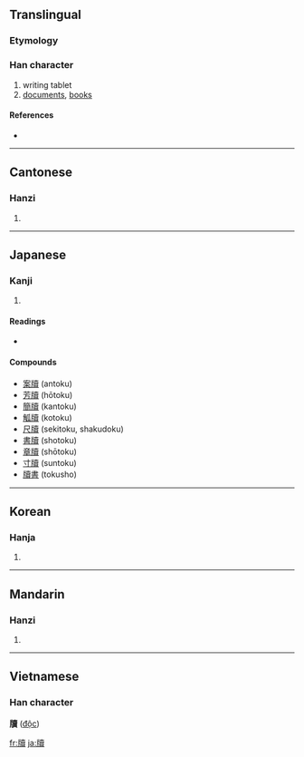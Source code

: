 {{also|牍}}
==Translingual==

===Etymology===
{{Han compound|片|賣|c1=s|c2=p|t1=slice|ls=psc}}

===Han character===
{{Han char|rn=91|rad=片|as=15|sn=19|four=2408<sub>6</sub>|canj=中中土田金 (LLGWC), 中弓土田金 (LNGWC)}}

# writing tablet
# [[documents]], [[books]]

====References====
* {{Han ref|kx=0694.320|dkj=19906|dj=1108.030|hdz=32021.020|uh=7258|ud=29272|bh=C37C|bd=50044}}

----

==Cantonese==

===Hanzi===
{{yue-hanzi|jyut=|y=duk6|sim=牍}}

# {{defn|Cantonese}}

----

==Japanese==

===Kanji===
{{ja-kanji|grade=|rs=片15}}

# {{defn|Japanese}}

====Readings====
* {{ja-readings|on=[[とく]] (toku)|kun=[[ふだ]] (fuda), [[かきもの]] (kakimono)}}

====Compounds====
* [[案牘]] (antoku)
* [[芳牘]] (hōtoku)
* [[簡牘]] (kantoku)
* [[觚牘]] (kotoku)
* [[尺牘]] (sekitoku, shakudoku)
* [[書牘]] (shotoku)
* [[章牘]] (shōtoku)
* [[寸牘]] (suntoku)
* [[牘書]] (tokusho)

----

==Korean==

===Hanja===
{{ko-hanja|hangeul=독|eumhun=|rv=dok|mr=tok|y=tok}}

# {{defn|Korean}}

----

==Mandarin==

===Hanzi===
{{cmn-hanzi|sim=牍|pin=[[dú]] ([[du2]])|wg=tu<sup>2</sup>}}

# {{defn|Mandarin}}

----

==Vietnamese==
===Han character===
'''牘''' ([[độc]])

[[fr:牘]]
[[ja:牘]]